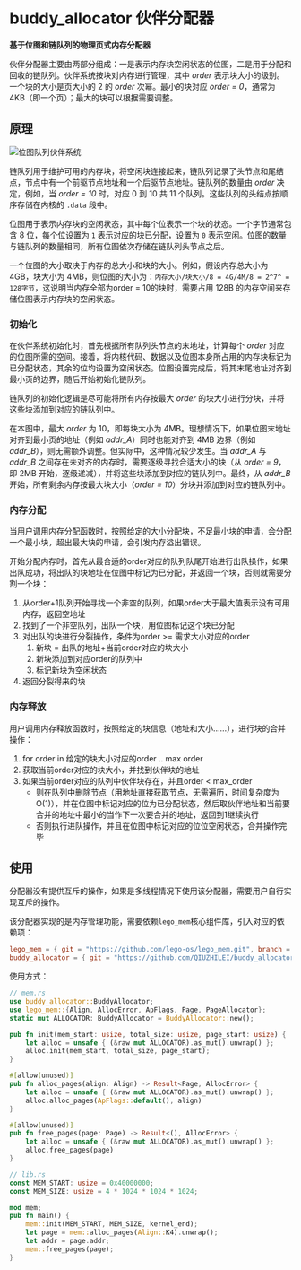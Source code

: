# buddy_allocator 伙伴分配器

**基于位图和链队列的物理页式内存分配器**

伙伴分配器主要由两部分组成：一是表示内存块空闲状态的位图，二是用于分配和回收的链队列。伙伴系统按块对内存进行管理，其中 *order* 表示块大小的级别。一个块的大小是页大小的 2 的 *order* 次幂。最小的块对应 *order = 0*，通常为 4KB（即一个页）；最大的块可以根据需要调整。

## 原理

![位图队列伙伴系统](/alloc.png)

链队列用于维护可用的内存块，将空闲块连接起来，链队列记录了头节点和尾结点，节点中有一个前驱节点地址和一个后驱节点地址。链队列的数量由 *order* 决定，例如，当 *order = 10* 时，对应 0 到 10 共 11 个队列。这些队列的头结点按顺序存储在内核的 `.data` 段中。

位图用于表示内存块的空闲状态，其中每个位表示一个块的状态。一个字节通常包含 8 位，每个位设置为 `1` 表示对应的块已分配，设置为 `0` 表示空闲。位图的数量与链队列的数量相同，所有位图依次存储在链队列头节点之后。

一个位图的大小取决于内存的总大小和块的大小。例如，假设内存总大小为 4GB，块大小为 4MB，则位图的大小为：`内存大小/块大小/8 = 4G/4M/8 = 2^7^ = 128字节`，这说明当内存全部为order = 10的块时，需要占用 128B 的内存空间来存储位图表示内存块的空闲状态。

### 初始化

在伙伴系统初始化时，首先根据所有队列头节点的末地址，计算每个 *order* 对应的位图所需的空间。接着，将内核代码、数据以及位图本身所占用的内存块标记为已分配状态，其余的位均设置为空闲状态。位图设置完成后，将其末尾地址对齐到最小页的边界，随后开始初始化链队列。

链队列的初始化逻辑是尽可能将所有内存按最大 *order* 的块大小进行分块，并将这些块添加到对应的链队列中。

在本图中，最大 *order* 为 10，即每块大小为 4MB。理想情况下，如果位图末地址对齐到最小页的地址（例如 *addr_A*）同时也能对齐到 4MB 边界（例如 *addr_B*），则无需额外调整。但实际中，这种情况较少发生。当 *addr_A* 与 *addr_B* 之间存在未对齐的内存时，需要逐级寻找合适大小的块（从 *order = 9*，即 2MB 开始，逐级递减），并将这些块添加到对应的链队列中。最终，从 *addr_B* 开始，所有剩余内存按最大块大小（*order = 10*）分块并添加到对应的链队列中。

### 内存分配

当用户调用内存分配函数时，按照给定的大小分配块，不足最小块的申请，会分配一个最小块，超出最大块的申请，会引发内存溢出错误。

开始分配内存时，首先从最合适的order对应的队列队尾开始进行出队操作，如果出队成功，将出队的块地址在位图中标记为已分配，并返回一个块，否则就需要分割一个块：

1. 从order+1队列开始寻找一个非空的队列，如果order大于最大值表示没有可用内存，返回空地址
2. 找到了一个非空队列，出队一个块，用位图标记这个块已分配
3. 对出队的块进行分裂操作，条件为order >= 需求大小对应的order
   1. 新块 = 出队的地址+当前order对应的块大小
   2. 新块添加到对应order的队列中
   3. 标记新块为空闲状态
4. 返回分裂得来的块

### 内存释放

用户调用内存释放函数时，按照给定的块信息（地址和大小……），进行块的合并操作：

1. for order in 给定的块大小对应的order  ..  max order
2. 获取当前order对应的块大小，并找到伙伴块的地址
3. 如果当前order对应的队列中伙伴块存在，并且order < max_order
    - 则在队列中删除节点（用地址直接获取节点，无需遍历，时间复杂度为O(1)），并在位图中标记对应的位为已分配状态，然后取伙伴地址和当前要合并的地址中最小的当作下一次要合并的地址，返回到1继续执行
    - 否则执行进队操作，并且在位图中标记对应的位位空闲状态，合并操作完毕

## 使用

分配器没有提供互斥的操作，如果是多线程情况下使用该分配器，需要用户自行实现互斥的操作。

该分配器实现的是内存管理功能，需要依赖`lego_mem`核心组件库，引入对应的依赖项：

```toml
lego_mem = { git = "https://github.com/lego-os/lego_mem.git", branch = "main" }
buddy_allocator = { git = "https://github.com/QIUZHILEI/buddy_allocator.git", branch = "main" }
```

使用方式：

```rust
// mem.rs
use buddy_allocator::BuddyAllocator;
use lego_mem::{Align, AllocError, ApFlags, Page, PageAllocator};
static mut ALLOCATOR: BuddyAllocator = BuddyAllocator::new();

pub fn init(mem_start: usize, total_size: usize, page_start: usize) {
    let alloc = unsafe { (&raw mut ALLOCATOR).as_mut().unwrap() };
    alloc.init(mem_start, total_size, page_start);
}

#[allow(unused)]
pub fn alloc_pages(align: Align) -> Result<Page, AllocError> {
    let alloc = unsafe { (&raw mut ALLOCATOR).as_mut().unwrap() };
    alloc.alloc_pages(ApFlags::default(), align)
}

#[allow(unused)]
pub fn free_pages(page: Page) -> Result<(), AllocError> {
    let alloc = unsafe { (&raw mut ALLOCATOR).as_mut().unwrap() };
    alloc.free_pages(page)
}

// lib.rs
const MEM_START: usize = 0x40000000;
const MEM_SIZE: usize = 4 * 1024 * 1024 * 1024;

mod mem;
pub fn main() {
    mem::init(MEM_START, MEM_SIZE, kernel_end);
	let page = mem::alloc_pages(Align::K4).unwrap();
    let addr = page.addr;
    mem::free_pages(page);
}

```
